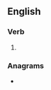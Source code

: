 ==English==

===Verb===
{{head|en|verb form}}

# {{en-third-person singular of|indwell}}

===Anagrams===
* {{anagrams|en|Swindell}}